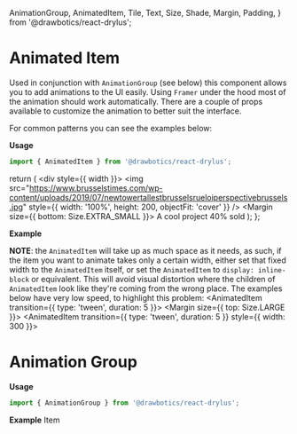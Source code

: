   AnimationGroup,
  AnimatedItem,
  Tile,
  Text,
  Size,
  Shade,
  Margin,
  Padding,
} from '@drawbotics/react-drylus';


# Animated Item

Used in conjunction with `AnimationGroup` (see below) this component allows you to add animations to the UI easily. Using `Framer` under the hood most of the animation should work automatically. There are a couple of props available to customize the animation to better suit the interface.

For common patterns you can see the examples below:


__Usage__

```jsx
import { AnimatedItem } from '@drawbotics/react-drylus';
```

  return (
    <div style={{ width }}>
      <Tile noPadding>
        <img src="https://www.brusselstimes.com/wp-content/uploads/2019/07/newtowertallestbrusselsrueloiperspectivebrussels.jpg" style={{ width: '100%', height: 200, objectFit: 'cover' }} />
        <Padding size={Size.SMALL}>
          <Margin size={{ bottom: Size.EXTRA_SMALL }}>
            <Text>A cool project</Text>
          </Margin>
          <Text size={Size.SMALL} shade={Shade.MEDIUM}>40% sold</Text>
        </Padding>
      </Tile>
    </div>
  );
};

__Example__

<Playground component={AnimatedItem}>
  <div style={{ width: 300 }}>
    <AnimatedItem>
      <Item />
    </AnimatedItem>
  </div>
</Playground>

**NOTE**: the `AnimatedItem` will take up as much space as it needs, as such, if the item you want to animate takes only a certain width, either set that fixed width to the `AnimatedItem` itself, or set the `AnimatedItem` to `display: inline-block` or equivalent. This will avoid visual distortion where the children of `AnimatedItem` look like they're coming from the wrong place. The examples below have very low speed, to highlight this problem:
<Playground>
  <AnimatedItem transition={{ type: 'tween', duration: 5 }}><Item width={300} /></AnimatedItem>
  <Margin size={{ top: Size.LARGE }}>
    <AnimatedItem transition={{ type: 'tween', duration: 5 }} style={{ width: 300 }}><Item /></AnimatedItem>
  </Margin>
</Playground>

# Animation Group

__Usage__

```jsx
import { AnimationGroup } from '@drawbotics/react-drylus';
```

__Example__
<Playground component={AnimationGroup}>
  <AnimationGroup>
    <AnimatedItem>Item</AnimatedItem>
  </AnimationGroup>
</Playground>
